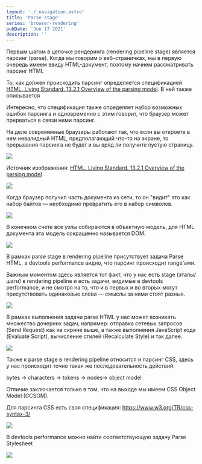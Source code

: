 ```yaml
---
layout: './_navigation.astro'
title: 'Parse stage'
series: 'browser-rendering'
pubDate: 'Jun 17 2021'
description: ''
---
```



Первым шагом в цепочке рендеринга (rendering pipeline stage) является парсинг (parse). Когда мы говорим о веб-страничках, мы в первую очередь имеем ввиду HTML-документ, поэтому начнем рассматривать парсинг HTML

То, как должен происходить парсинг определяется спецификацией [HTML. Living Standard. 13.2.1 Overview of the parsing model](https://html.spec.whatwg.org/multipage/parsing.html#overview-of-the-parsing-model). В ней также описывается

Интересно, что спецификация также определяет набор возможных ошибок парсинга и одновременно с этим говорит, что браузер может прерваться в связи ними парсинг.

На деле современные браузеры работают так, что если вы откроете в нем невалидный HTML, предполагающий что-то на экране, то прерывания парсинга не будет и вы вряд ли получите пустую страницу.

<Img src="/assets/posts/2021/browser-rendering-parse/parse-spec.jpg" />

Источник изображения: [HTML. Living Standard. 13.2.1 Overview of the parsing model](https://html.spec.whatwg.org/multipage/parsing.html#overview-of-the-parsing-model)

<Img src="/assets/posts/2021/browser-rendering-parse/parse-bytes.jpg" />

Когда браузер получил часть документа из сети, то он "видит" это как набор байтов — необходимо превратить его в набор символов.

<Img src="/assets/posts/2021/browser-rendering-parse/parse-tokens.jpg" />

В конечном счете все узлы собираются в объектную модель, для HTML документа эта модель сокращенно называется DOM.

<Img src="/assets/posts/2021/browser-rendering-parse/parse-dom.jpg" />

В рамках parse stage в rendering pipeline присутствует задача Parse HTML, в devtools performance видно, что парсинг происходит range'ами.

Важным моментом здесь является тот факт, что у нас есть stage (этапы/шаги) в rendering pipeline и есть задачи, видимые в devtools performance, и не смотря на то, что и в первых и во вторых могут присутствовать одинаковые слова — смыслы за ними стоят разные.

<Img src="/assets/posts/2021/browser-rendering-parse/parse-html-task.jpg" />

В рамках выполнения задачи parse HTML у нас может возникать множество дочерних задач, например: отправка сетевых запросов (Send Request) как на скрине выше, а также выполнения JavaScript кода (Evaluate Script), вычисление стилей (Recalculate Style) и так далее.

<Img src="/assets/posts/2021/browser-rendering-parse/parse-request-task.jpg" />

Также к parse stage в rendering pipeline относится и парсинг CSS, здесь у нас происходит точно такая же последовательность действий:

bytes → characters → tokens → nodes→ object model

Отличие заключается только в том, что на выходе мы имеем CSS Object Model (CCSOM).

Для парсинга CSS есть своя спецификация: https://www.w3.org/TR/css-syntax-3/

<Img src="/assets/posts/2021/browser-rendering-parse/parse-styles.jpg" />

В devtools performance можно найти соответствующую задачу Parse Stylesheet

<Img src="/assets/posts/2021/browser-rendering-parse/parse-stylesheet-task.jpg" />
